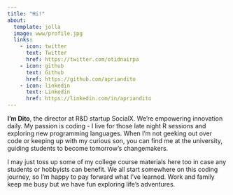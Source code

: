 ```yaml
---
title: "Hi!"
about:
  template: jolla
  image: www/profile.jpg
  links:
    - icon: twitter
      text: Twitter
      href: https://twitter.com/otidnairpa
    - icon: github
      text: Github
      href: https://github.com/apriandito
    - icon: linkedin
      text: Linkedin
      href: https://linkedin.com/in/apriandito
---
```


**I'm Dito**, the director at R&D startup SocialX. We're empowering innovation daily. My passion is coding - I live for those late night R sessions and exploring new programming languages. When I'm not geeking out over code or keeping up with my curious son, you can find me at the university, guiding students to become tomorrow's changemakers.

I may just toss up some of my college course materials here too in case any students or hobbyists can benefit. We all start somewhere on this coding journey, so I'm happy to pay forward what I've learned. Work and family keep me busy but we have fun exploring life's adventures.
